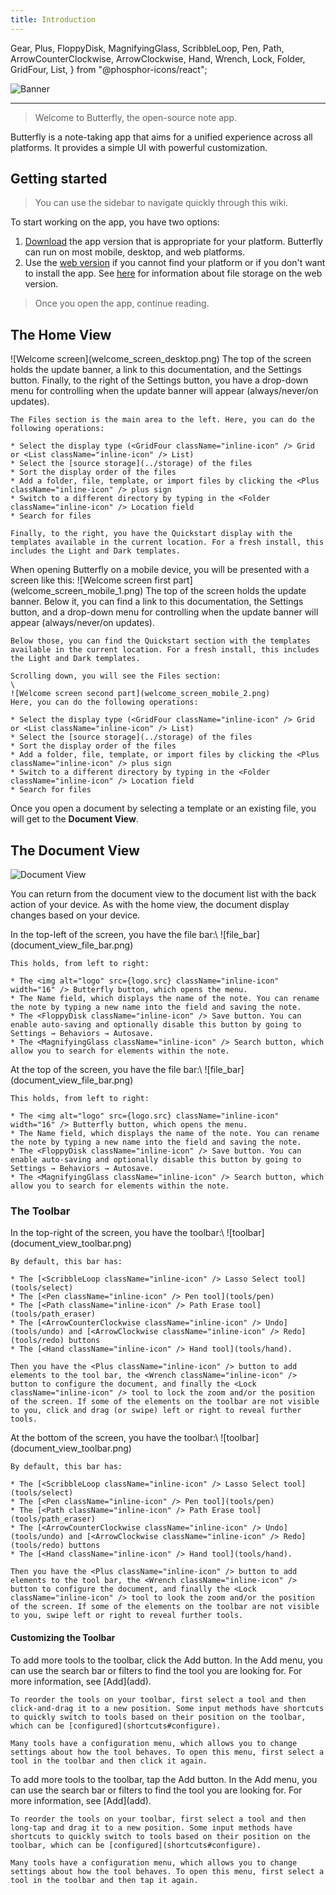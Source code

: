 ```yaml
---
title: Introduction
---
```


  Gear,
  Plus,
  FloppyDisk,
  MagnifyingGlass,
  ScribbleLoop,
  Pen,
  Path,
  ArrowCounterClockwise,
  ArrowClockwise,
  Hand,
  Wrench,
  Lock,
  Folder,
  GridFour,
  List,
} from "@phosphor-icons/react";

![Banner](/img/banner.png)

---

> Welcome to Butterfly, the open-source note app.

Butterfly is a note-taking app that aims for a unified experience across all platforms. It provides a simple UI with powerful customization.

## Getting started

> You can use the sidebar to navigate quickly through this wiki.

To start working on the app, you have two options:

1. [Download](/downloads) the app version that is appropriate for your platform. Butterfly can run on most mobile, desktop, and web platforms.
2. Use the [web version](https://web.butterfly.linwood.dev) if you cannot find your platform or if you don't want to install the app. See [here](storage#web) for information about file storage on the web version.

> Once you open the app, continue reading.

## The Home View

<Tabs syncKey="platform">
  <TabItem label="Asztali">
    ![Welcome screen](welcome_screen_desktop.png)
    The top of the screen holds the update banner, a link to this documentation, and the <Gear className="inline-icon" /> Settings button. Finally, to the right of the <Gear className="inline-icon" /> Settings button, you have a drop-down menu for controlling when the update banner will appear (always/never/on updates).

    The Files section is the main area to the left. Here, you can do the following operations:

    * Select the display type (<GridFour className="inline-icon" /> Grid or <List className="inline-icon" /> List)
    * Select the [source storage](../storage) of the files
    * Sort the display order of the files
    * Add a folder, file, template, or import files by clicking the <Plus className="inline-icon" /> plus sign
    * Switch to a different directory by typing in the <Folder className="inline-icon" /> Location field
    * Search for files

    Finally, to the right, you have the Quickstart display with the templates available in the current location. For a fresh install, this includes the Light and Dark templates.
  </TabItem>

  <TabItem label="Mobil">
    When opening Butterfly on a mobile device, you will be presented with a screen like this:
    ![Welcome screen first part](welcome_screen_mobile_1.png)
    The top of the screen holds the update banner. Below it, you can find a link to this documentation, the <Gear className="inline-icon" /> Settings button, and a drop-down menu for controlling when the update banner will appear (always/never/on updates).

    Below those, you can find the Quickstart section with the templates available in the current location. For a fresh install, this includes the Light and Dark templates.

    Scrolling down, you will see the Files section:
    \
    ![Welcome screen second part](welcome_screen_mobile_2.png)
    Here, you can do the following operations:

    * Select the display type (<GridFour className="inline-icon" /> Grid or <List className="inline-icon" /> List)
    * Select the [source storage](../storage) of the files
    * Sort the display order of the files
    * Add a folder, file, template, or import files by clicking the <Plus className="inline-icon" /> plus sign
    * Switch to a different directory by typing in the <Folder className="inline-icon" /> Location field
    * Search for files
  </TabItem>
</Tabs>

Once you open a document by selecting a template or an existing file, you will get to the **Document View**.

## The Document View

![Document View](@assets/img/main.png)

You can return from the document view to the document list with the back action of your device. As with the home view, the document display changes based on your device.

<Tabs syncKey="platform">
  <TabItem label="Asztali">
    In the top-left of the screen, you have the file bar:\
    ![file_bar](document_view_file_bar.png)

    This holds, from left to right:

    * The <img alt="logo" src={logo.src} className="inline-icon" width="16" /> Butterfly button, which opens the menu.
    * The Name field, which displays the name of the note. You can rename the note by typing a new name into the field and saving the note.
    * The <FloppyDisk className="inline-icon" /> Save button. You can enable auto-saving and optionally disable this button by going to Settings → Behaviors → Autosave.
    * The <MagnifyingGlass className="inline-icon" /> Search button, which allow you to search for elements within the note.
  </TabItem>

  <TabItem label="Mobil">
    At the top of the screen, you have the file bar:\
    ![file_bar](document_view_file_bar.png)

    This holds, from left to right:

    * The <img alt="logo" src={logo.src} className="inline-icon" width="16" /> Butterfly button, which opens the menu.
    * The Name field, which displays the name of the note. You can rename the note by typing a new name into the field and saving the note.
    * The <FloppyDisk className="inline-icon" /> Save button. You can enable auto-saving and optionally disable this button by going to Settings → Behaviors → Autosave.
    * The <MagnifyingGlass className="inline-icon" /> Search button, which allow you to search for elements within the note.
  </TabItem>
</Tabs>

### The Toolbar

<Tabs syncKey="platform">
  <TabItem label="Asztali">
    In the top-right of the screen, you have the toolbar:\
    ![toolbar](document_view_toolbar.png)

    By default, this bar has:

    * The [<ScribbleLoop className="inline-icon" /> Lasso Select tool](tools/select)
    * The [<Pen className="inline-icon" /> Pen tool](tools/pen)
    * The [<Path className="inline-icon" /> Path Erase tool](tools/path_eraser)
    * The [<ArrowCounterClockwise className="inline-icon" /> Undo](tools/undo) and [<ArrowClockwise className="inline-icon" /> Redo](tools/redo) buttons
    * The [<Hand className="inline-icon" /> Hand tool](tools/hand).

    Then you have the <Plus className="inline-icon" /> button to add elements to the tool bar, the <Wrench className="inline-icon" /> button to configure the document, and finally the <Lock className="inline-icon" /> tool to lock the zoom and/or the position of the screen. If some of the elements on the toolbar are not visible to you, click and drag (or swipe) left or right to reveal further tools.
  </TabItem>

  <TabItem label="Mobil">
    At the bottom of the screen, you have the toolbar:\
    ![toolbar](document_view_toolbar.png)

    By default, this bar has:

    * The [<ScribbleLoop className="inline-icon" /> Lasso Select tool](tools/select)
    * The [<Pen className="inline-icon" /> Pen tool](tools/pen)
    * The [<Path className="inline-icon" /> Path Erase tool](tools/path_eraser)
    * The [<ArrowCounterClockwise className="inline-icon" /> Undo](tools/undo) and [<ArrowClockwise className="inline-icon" /> Redo](tools/redo) buttons
    * The [<Hand className="inline-icon" /> Hand tool](tools/hand).

    Then you have the <Plus className="inline-icon" /> button to add elements to the tool bar, the <Wrench className="inline-icon" /> button to configure the document, and finally the <Lock className="inline-icon" /> tool to look the zoom and/or the position of the screen. If some of the elements on the toolbar are not visible to you, swipe left or right to reveal further tools.
  </TabItem>
</Tabs>

#### Customizing the Toolbar

<Tabs syncKey="platform">
  <TabItem label="Asztali">
    To add more tools to the toolbar, click the <Plus className="inline-icon" /> Add button. In the Add menu, you can use the search bar or filters to find the tool you are looking for. For more information, see [Add](add).

    To reorder the tools on your toolbar, first select a tool and then click-and-drag it to a new position. Some input methods have shortcuts to quickly switch to tools based on their position on the toolbar, which can be [configured](shortcuts#configure).

    Many tools have a configuration menu, which allows you to change settings about how the tool behaves. To open this menu, first select a tool in the toolbar and then click it again.
  </TabItem>

  <TabItem label="Mobil">
    To add more tools to the toolbar, tap the <Plus className="inline-icon" /> Add button. In the Add menu, you can use the search bar or filters to find the tool you are looking for. For more information, see [Add](add).

    To reorder the tools on your toolbar, first select a tool and then long-tap and drag it to a new position. Some input methods have shortcuts to quickly switch to tools based on their position on the toolbar, which can be [configured](shortcuts#configure).

    Many tools have a configuration menu, which allows you to change settings about how the tool behaves. To open this menu, first select a tool in the toolbar and then tap it again.
  </TabItem>
</Tabs>
